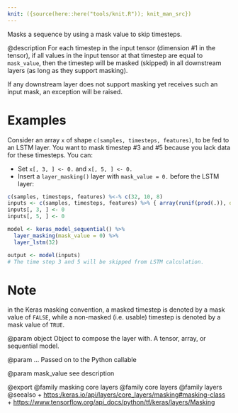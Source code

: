 ```yaml
---
knit: ({source(here::here("tools/knit.R")); knit_man_src})
---
```

Masks a sequence by using a mask value to skip timesteps.

@description
For each timestep in the input tensor (dimension #1 in the tensor),
if all values in the input tensor at that timestep
are equal to `mask_value`, then the timestep will be masked (skipped)
in all downstream layers (as long as they support masking).

If any downstream layer does not support masking yet receives such
an input mask, an exception will be raised.

# Examples
Consider an array `x` of shape `c(samples, timesteps, features)`,
to be fed to an LSTM layer. You want to mask timestep #3 and #5 because you
lack data for these timesteps. You can:

- Set `x[, 3, ] <- 0.` and `x[, 5, ] <- 0.`
- Insert a `layer_masking()` layer with `mask_value = 0.` before the LSTM layer:

```r
c(samples, timesteps, features) %<-% c(32, 10, 8)
inputs <- c(samples, timesteps, features) %>% { array(runif(prod(.)), dim = .) }
inputs[, 3, ] <- 0
inputs[, 5, ] <- 0

model <- keras_model_sequential() %>%
  layer_masking(mask_value = 0) %>%
  layer_lstm(32)

output <- model(inputs)
# The time step 3 and 5 will be skipped from LSTM calculation.
```

# Note
in the Keras masking convention, a masked timestep is denoted by
a mask value of `FALSE`, while a non-masked (i.e. usable) timestep
is denoted by a mask value of `TRUE`.

@param object
Object to compose the layer with. A tensor, array, or sequential model.

@param ...
Passed on to the Python callable

@param mask_value
see description

@export
@family masking core layers
@family core layers
@family layers
@seealso
+ <https:/keras.io/api/layers/core_layers/masking#masking-class>
+ <https://www.tensorflow.org/api_docs/python/tf/keras/layers/Masking>
